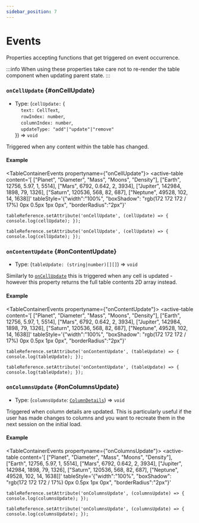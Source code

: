 ```yaml
---
sidebar_position: 7
---
```


# Events

Properties accepting functions that get triggered on event occurrence.

:::info
When using these properties take care not to re-render the table component when updating parent state.
:::

### `onCellUpdate` {#onCellUpdate}

- Type: (`cellUpdate:` { <br />
  &nbsp;&nbsp;&nbsp;&nbsp;`text: CellText`, <br />
  &nbsp;&nbsp;&nbsp;&nbsp;`rowIndex: number`, <br />
  &nbsp;&nbsp;&nbsp;&nbsp;`columnIndex: number`, <br />
  &nbsp;&nbsp;&nbsp;&nbsp;`updateType: "add"|"update"|"remove"` <br />
  }) => `void`

Triggered when any content within the table has changed.

#### Example


<TableContainerEvents propertyname={"onCellUpdate"}>
  <active-table
    content='[
      ["Planet", "Diameter", "Mass", "Moons", "Density"],
      ["Earth", 12756, 5.97, 1, 5514],
      ["Mars", 6792, 0.642, 2, 3934],
      ["Jupiter", 142984, 1898, 79, 1326],
      ["Saturn", 120536, 568, 82, 687],
      ["Neptune", 49528, 102, 14, 1638]]'
    tableStyle='{"width":"100%", "boxShadow": "rgb(172 172 172 / 17%) 0px 0.5px 1px 0px", "borderRadius":"2px"}'
></active-table>

</TableContainerEvents>

<Tabs>
<TabItem value="js" label="Sample">

```text
tableReference.setAttribute('onCellUpdate', (cellUpdate) => { console.log(cellUpdate); });
```

</TabItem>
<TabItem value="py" label="Full Code">

```text
tableReference.setAttribute('onCellUpdate', (cellUpdate) => { console.log(cellUpdate); });
```

</TabItem>
</Tabs>

<LineBreak></LineBreak>

### `onContentUpdate` {#onContentUpdate}

- Type: (`tableUpdate: (string|number)[][]`) => `void`

Similarly to [`onCellUpdate`](#onCellUpdate) this is triggered when any cell is updated - however this property returns the full table contents 2D array instead.

#### Example

<TableContainerEvents propertyname={"onContentUpdate"}>
  <active-table
    content='[
      ["Planet", "Diameter", "Mass", "Moons", "Density"],
      ["Earth", 12756, 5.97, 1, 5514],
      ["Mars", 6792, 0.642, 2, 3934],
      ["Jupiter", 142984, 1898, 79, 1326],
      ["Saturn", 120536, 568, 82, 687],
      ["Neptune", 49528, 102, 14, 1638]]'
    tableStyle='{"width":"100%", "boxShadow": "rgb(172 172 172 / 17%) 0px 0.5px 1px 0px", "borderRadius":"2px"}'
></active-table>

</TableContainerEvents>

<Tabs>
<TabItem value="js" label="Sample">

```text
tableReference.setAttribute('onContentUpdate', (tableUpdate) => { console.log(tableUpdate); });
```

</TabItem>
<TabItem value="py" label="Full Code">

```text
tableReference.setAttribute('onContentUpdate', (tableUpdate) => { console.log(tableUpdate); });
```

</TabItem>
</Tabs>

<LineBreak></LineBreak>

### `onColumnsUpdate` {#onColumnsUpdate}

- Type: (`columnsUpdate`: [`ColumnDetails`](./types#ColumnDetails)) => `void`

Triggered when column details are updated. This is particularly useful if the user has made changes to columns and you want to recreate them
in the next session on the initial load.

#### Example

<TableContainerEvents propertyname={"onColumnsUpdate"}>
  <active-table
    content='[
      ["Planet", "Diameter", "Mass", "Moons", "Density"],
      ["Earth", 12756, 5.97, 1, 5514],
      ["Mars", 6792, 0.642, 2, 3934],
      ["Jupiter", 142984, 1898, 79, 1326],
      ["Saturn", 120536, 568, 82, 687],
      ["Neptune", 49528, 102, 14, 1638]]'
    tableStyle='{"width":"100%", "boxShadow": "rgb(172 172 172 / 17%) 0px 0.5px 1px 0px", "borderRadius":"2px"}'
></active-table>

</TableContainerEvents>

<Tabs>
<TabItem value="js" label="Sample">

```text
tableReference.setAttribute('onColumnsUpdate', (columnsUpdate) => { console.log(columnsUpdate); });
```

</TabItem>
<TabItem value="py" label="Full Code">

```text
tableReference.setAttribute('onColumnsUpdate', (columnsUpdate) => { console.log(columnsUpdate); });
```

</TabItem>
</Tabs>
